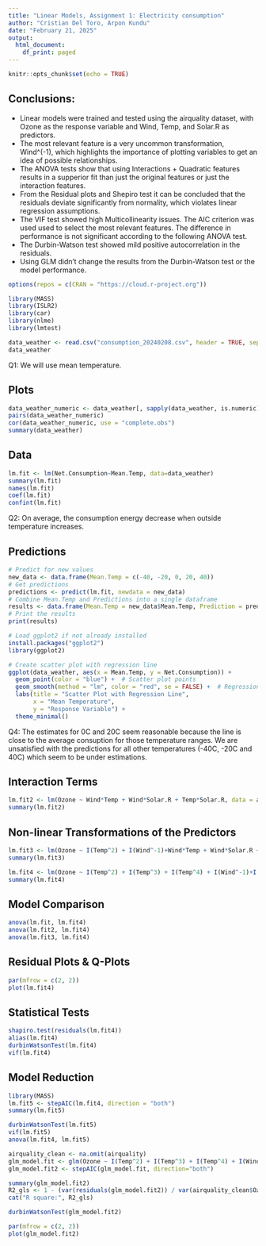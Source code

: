 ```yaml
---
title: "Linear Models, Assignment 1: Electricity consumption"
author: "Cristian Del Toro, Arpon Kundu"
date: "February 21, 2025"
output:
  html_document:
    df_print: paged
---
```


```r
knitr::opts_chunk$set(echo = TRUE)
```

## **Conclusions:** 

- Linear models were trained and tested using the airquality dataset, with Ozone as the response variable and Wind, Temp, and Solar.R as predictors.
- The most relevant feature is a very uncommon transformation, Wind^(-1), which highlights the importance of plotting variables to get an idea of possible relationships.
- The ANOVA tests show that using Interactions + Quadratic features results in a supperior fit than just the original features or just the interaction features.
- From the Residual plots and Shepiro test it can be concluded that the residuals deviate significantly from normality, which violates linear regression assumptions. 
- The VIF test showed high Multicollinearity  issues. The AIC criterion was used used to select the most relevant features. The difference in performance is not significant according to the following ANOVA test. 
- The Durbin-Watson test showed mild positive autocorrelation in the residuals.
- Using GLM didn't change the results from the Durbin-Watson test or the model performance.

```r
options(repos = c(CRAN = "https://cloud.r-project.org"))

library(MASS)
library(ISLR2)
library(car)
library(nlme)
library(lmtest)

data_weather <- read.csv("consumption_20240208.csv", header = TRUE, sep = ",", fileEncoding = "latin1")
data_weather
```

Q1: We will use mean temperature.

## Plots
```r
data_weather_numeric <- data_weather[, sapply(data_weather, is.numeric)]
pairs(data_weather_numeric)
cor(data_weather_numeric, use = "complete.obs")
summary(data_weather)
```

## Data
```r
lm.fit <- lm(Net.Consumption~Mean.Temp, data=data_weather)
summary(lm.fit)
names(lm.fit)
coef(lm.fit)
confint(lm.fit)
```

Q2: On average, the consumption energy decrease when outside temperature increases.   

## Predictions 
```r
# Predict for new values
new_data <- data.frame(Mean.Temp = c(-40, -20, 0, 20, 40))
# Get predictions
predictions <- predict(lm.fit, newdata = new_data)
# Combine Mean.Temp and Predictions into a single dataframe
results <- data.frame(Mean.Temp = new_data$Mean.Temp, Prediction = predictions)
# Print the results
print(results)
```

```r
# Load ggplot2 if not already installed
install.packages("ggplot2")
library(ggplot2)

# Create scatter plot with regression line
ggplot(data_weather, aes(x = Mean.Temp, y = Net.Consumption)) + 
  geom_point(color = "blue") +  # Scatter plot points
  geom_smooth(method = "lm", color = "red", se = FALSE) +  # Regression line
  labs(title = "Scatter Plot with Regression Line",
       x = "Mean Temperature",
       y = "Response Variable") +
  theme_minimal()

```
Q4: The estimates for 0C and 20C seem reasonable because the line is close to the average consuption for those temperature ranges. We are unsatisfied with the predictions for all other temperatures (-40C, -20C and 40C) which seem to be under estimations. 

## Interaction Terms
```r
lm.fit2 <- lm(Ozone ~ Wind*Temp + Wind*Solar.R + Temp*Solar.R, data = airquality)
summary(lm.fit2)
```

## Non-linear Transformations of the Predictors
```r
lm.fit3 <- lm(Ozone ~ I(Temp^2) + I(Wind^-1)+Wind*Temp + Wind*Solar.R + Temp*Solar.R, data = airquality)
summary(lm.fit3)

lm.fit4 <- lm(Ozone ~ I(Temp^2) + I(Temp^3) + I(Temp^4) + I(Wind^-1)+I(Wind^-2)+Wind*Temp + Wind*Solar.R + Temp*Solar.R, data = airquality)
summary(lm.fit4)
```

## Model Comparison
```r
anova(lm.fit, lm.fit4)
anova(lm.fit2, lm.fit4)
anova(lm.fit3, lm.fit4)
```

## Residual Plots & Q-Plots
```r
par(mfrow = c(2, 2))
plot(lm.fit4)
```

## Statistical Tests 
```r
shapiro.test(residuals(lm.fit4)) 
alias(lm.fit4)
durbinWatsonTest(lm.fit4)
vif(lm.fit4) 
```

## Model Reduction
```r
library(MASS)
lm.fit5 <- stepAIC(lm.fit4, direction = "both")
summary(lm.fit5)

durbinWatsonTest(lm.fit5)
vif(lm.fit5)
anova(lm.fit4, lm.fit5)
```

```r
airquality_clean <- na.omit(airquality)
glm_model.fit <- glm(Ozone ~ I(Temp^2) + I(Temp^3) + I(Temp^4) + I(Wind^-1)+I(Wind^-2)+Wind*Temp + Wind*Solar.R + Temp*Solar.R, data = airquality_clean)
glm_model.fit2 <- stepAIC(glm_model.fit, direction="both")

summary(glm_model.fit2)
R2_gls <- 1 - (var(residuals(glm_model.fit2)) / var(airquality_clean$Ozone, na.rm = TRUE))
cat("R square:", R2_gls)

durbinWatsonTest(glm_model.fit2)

par(mfrow = c(2, 2))
plot(glm_model.fit2)
```


